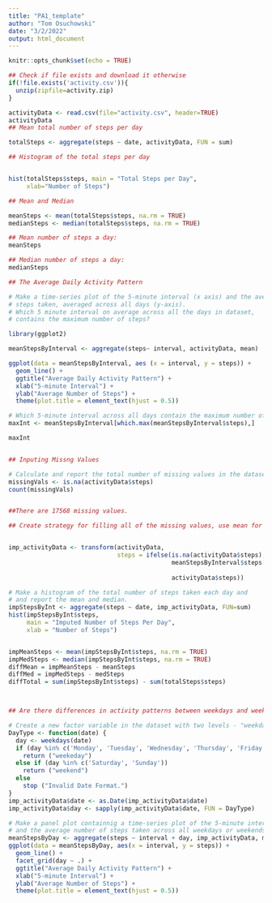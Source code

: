 ```yaml
---
title: "PA1_template"
author: "Tom Osuchowski"
date: "3/2/2022"
output: html_document
---
```


```r
knitr::opts_chunk$set(echo = TRUE)

## Check if file exists and download it otherwise
if(!file.exists('activity.csv')){
  unzip(zipfile=activity.zip)
}

activityData <- read.csv(file="activity.csv", header=TRUE)
activityData
## Mean total number of steps per day

totalSteps <- aggregate(steps ~ date, activityData, FUN = sum)

## Histogram of the total steps per day


hist(totalSteps$steps, main = "Total Steps per Day",
     xlab="Number of Steps")

## Mean and Median

meanSteps <- mean(totalSteps$steps, na.rm = TRUE)
medianSteps <- median(totalSteps$steps, na.rm = TRUE)

## Mean number of steps a day:
meanSteps

## Median number of steps a day:
medianSteps

## The Average Daily Activity Pattern

# Make a time-series plot of the 5-minute interval (x axis) and the average number of
# steps taken, averaged across all days (y-axis).
# Which 5 minute interval on average across all the days in dataset,
# contains the maximum number of steps?

library(ggplot2)

meanStepsByInterval <- aggregate(steps~ interval, activityData, mean)

ggplot(data = meanStepsByInterval, aes (x = interval, y = steps)) +
  geom_line() +
  ggtitle("Average Daily Activity Pattern") +
  xlab("5-minute Interval") +
  ylab("Average Number of Steps") +
  theme(plot.title = element_text(hjust = 0.5))

# Which 5-minute interval across all days contain the maximum number of steps
maxInt <- meanStepsByInterval[which.max(meanStepsByInterval$steps),]

maxInt


## Inputing Missng Values

# Calculate and report the total number of missing values in the dataset
missingVals <- is.na(activityData$steps)
count(missingVals)


##There are 17568 missing values.

## Create strategy for filling all of the missing values, use mean for that day


imp_activityData <- transform(activityData,
                              steps = ifelse(is.na(activityData$steps),
                                             meanStepsByInterval$steps[match(activityData$interval,
                                                                        meanStepsByInterval$interval)],
                                             activityData$steps))

# Make a histogram of the total number of steps taken each day and
# and report the mean and median.
impStepsByInt <- aggregate(steps ~ date, imp_activityData, FUN=sum)
hist(impStepsByInt$steps,
     main = "Imputed Number of Steps Per Day",
     xlab = "Number of Steps")


impMeanSteps <- mean(impStepsByInt$steps, na.rm = TRUE)
impMedSteps <- median(impStepsByInt$steps, na.rm = TRUE)
diffMean = impMeanSteps - meanSteps
diffMed = impMedSteps - medSteps
diffTotal = sum(impStepsByInt$steps) - sum(totalSteps$steps)



## Are there differences in activity patterns between weekdays and weekends?

# Create a new factor variable in the dataset with two levels - "weekday" and "weekend"
DayType <- function(date) {
  day <- weekdays(date)
  if (day %in% c('Monday', 'Tuesday', 'Wednesday', 'Thursday', 'Friday'))
    return ("weekeday")
  else if (day %in% c('Saturday', 'Sunday'))
    return ("weekend")
  else
    stop ("Invalid Date Format.")
}
imp_activityData$date <- as.Date(imp_activityData$date)
imp_activityData$day <- sapply(imp_activityData$date, FUN = DayType)

# Make a panel plot containnig a time-series plot of the 5-minute interval
# and the average number of steps taken across all weekdays or weekends
meanStepsByDay <- aggregate(steps ~ interval + day, imp_activityData, mean)
ggplot(data = meanStepsByDay, aes(x = interval, y = steps)) +
  geom_line() +
  facet_grid(day ~ .) +
  ggtitle("Average Daily Activity Pattern") +
  xlab("5-minute Interval") +
  ylab("Average Number of Steps") +
  theme(plot.title = element_text(hjust = 0.5))







```

